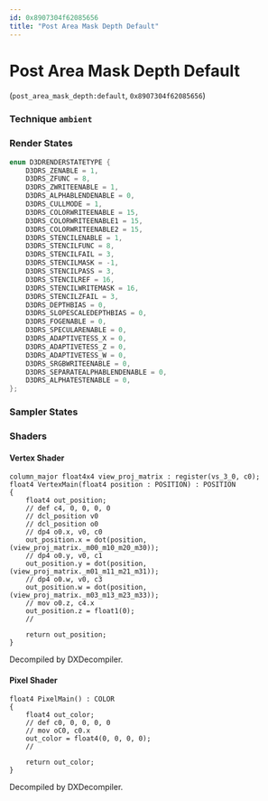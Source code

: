 ```yaml
---
id: 0x8907304f62085656
title: "Post Area Mask Depth Default"
---
```


# Post Area Mask Depth Default
(`post_area_mask_depth:default`, `0x8907304f62085656`)

### Technique `ambient`
### Render States
```cpp
enum D3DRENDERSTATETYPE {
	D3DRS_ZENABLE = 1,
	D3DRS_ZFUNC = 8,
	D3DRS_ZWRITEENABLE = 1,
	D3DRS_ALPHABLENDENABLE = 0,
	D3DRS_CULLMODE = 1,
	D3DRS_COLORWRITEENABLE = 15,
	D3DRS_COLORWRITEENABLE1 = 15,
	D3DRS_COLORWRITEENABLE2 = 15,
	D3DRS_STENCILENABLE = 1,
	D3DRS_STENCILFUNC = 8,
	D3DRS_STENCILFAIL = 3,
	D3DRS_STENCILMASK = -1,
	D3DRS_STENCILPASS = 3,
	D3DRS_STENCILREF = 16,
	D3DRS_STENCILWRITEMASK = 16,
	D3DRS_STENCILZFAIL = 3,
	D3DRS_DEPTHBIAS = 0,
	D3DRS_SLOPESCALEDEPTHBIAS = 0,
	D3DRS_FOGENABLE = 0,
	D3DRS_SPECULARENABLE = 0,
	D3DRS_ADAPTIVETESS_X = 0,
	D3DRS_ADAPTIVETESS_Z = 0,
	D3DRS_ADAPTIVETESS_W = 0,
	D3DRS_SRGBWRITEENABLE = 0,
	D3DRS_SEPARATEALPHABLENDENABLE = 0,
	D3DRS_ALPHATESTENABLE = 0,
};
```
### Sampler States
### Shaders
#### Vertex Shader
```hlsl
column_major float4x4 view_proj_matrix : register(vs_3_0, c0);
float4 VertexMain(float4 position : POSITION) : POSITION
{
    float4 out_position;
    // def c4, 0, 0, 0, 0
    // dcl_position v0
    // dcl_position o0
    // dp4 o0.x, v0, c0
    out_position.x = dot(position, (view_proj_matrix._m00_m10_m20_m30));
    // dp4 o0.y, v0, c1
    out_position.y = dot(position, (view_proj_matrix._m01_m11_m21_m31));
    // dp4 o0.w, v0, c3
    out_position.w = dot(position, (view_proj_matrix._m03_m13_m23_m33));
    // mov o0.z, c4.x
    out_position.z = float1(0);
    // 

    return out_position;
}
```
Decompiled by DXDecompiler.
#### Pixel Shader
```hlsl
float4 PixelMain() : COLOR
{
    float4 out_color;
    // def c0, 0, 0, 0, 0
    // mov oC0, c0.x
    out_color = float4(0, 0, 0, 0);
    // 

    return out_color;
}
```
Decompiled by DXDecompiler.
